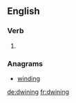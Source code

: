 ==English==

===Verb===
{{head|en}}

# {{present participle of|dwine|lang=en}}

===Anagrams===
* [[winding#English|winding]]

[[de:dwining]]
[[fr:dwining]]